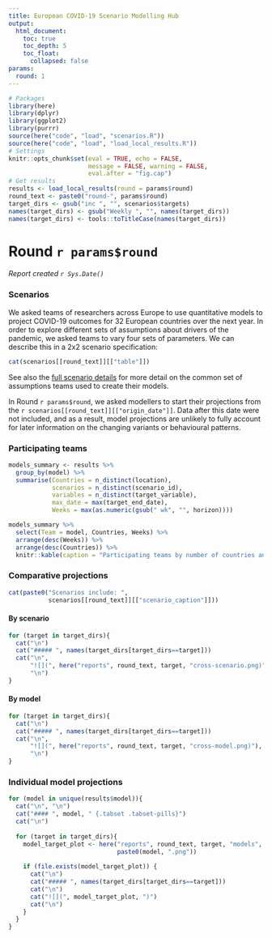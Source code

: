 ```yaml
---
title: European COVID-19 Scenario Modelling Hub
output:
  html_document:
    toc: true
    toc_depth: 5
    toc_float:
      collapsed: false
params:
  round: 1
---
```


```r
# Packages
library(here)
library(dplyr)
library(ggplot2)
library(purrr)
source(here("code", "load", "scenarios.R"))
source(here("code", "load", "load_local_results.R"))
# Settings
knitr::opts_chunk$set(eval = TRUE, echo = FALSE, 
                      message = FALSE, warning = FALSE,
                      eval.after = "fig.cap")
# Get results
results <- load_local_results(round = params$round)
round_text <- paste0("round-", params$round)
target_dirs <- gsub("inc ", "", scenarios$targets)
names(target_dirs) <- gsub("Weekly ", "", names(target_dirs))
names(target_dirs) <- tools::toTitleCase(names(target_dirs))
```

# Round `r params$round`
_Report created `r Sys.Date()`_

### Scenarios

We asked teams of researchers across Europe to use quantitative models to project COVID-19 outcomes for 32 European countries over the next year. In order to explore different sets of assumptions about drivers of the pandemic, we asked teams to vary four sets of parameters. We can describe this in a 2x2 scenario specification:

```r
cat(scenarios[[round_text]][["table"]])
```

See also the [full scenario details](`r paste0("https://github.com/covid19-forecast-hub-europe/covid19-scenario-hub-europe/wiki/Round-", params$round)`) for more detail on the common set of assumptions teams used to create their models.

In Round `r params$round`, we asked modellers to start their projections from the `r scenarios[[round_text]][["origin_date"]]`. Data after this date were not included, and as a result, model projections are unlikely to fully account for later information on the changing variants or behavioural patterns.

### Participating teams

```r
models_summary <- results %>%
  group_by(model) %>%
  summarise(Countries = n_distinct(location),
            scenarios = n_distinct(scenario_id),
            variables = n_distinct(target_variable),
            max_date = max(target_end_date),
            Weeks = max(as.numeric(gsub(" wk", "", horizon))))

models_summary %>%
  select(Team = model, Countries, Weeks) %>%
  arrange(desc(Weeks)) %>%
  arrange(desc(Countries)) %>%
  knitr::kable(caption = "Participating teams by number of countries and horizon")
```

### Comparative projections {.tabset}

```r
cat(paste0("Scenarios include: ",
           scenarios[[round_text]][["scenario_caption"]]))
```

#### By scenario {.tabset .tabset-pills}

```r
for (target in target_dirs){
  cat("\n")
  cat("##### ", names(target_dirs[target_dirs==target])) 
  cat("\n",
      "![](", here("reports", round_text, target, "cross-scenario.png)"),
      "\n")
}
```

#### By model {.tabset .tabset-pills}

```r
for (target in target_dirs){
  cat("\n")
  cat("##### ", names(target_dirs[target_dirs==target]))
  cat("\n", 
      "![](", here("reports", round_text, target, "cross-model.png)"),
      "\n")
}
```


### Individual model projections {.tabset}

```r
for (model in unique(results$model)){
  cat("\n", "\n")
  cat("#### ", model, " {.tabset .tabset-pills}")
  cat("\n")
  
  for (target in target_dirs){
    model_target_plot <- here("reports", round_text, target, "models", 
                              paste0(model, ".png"))
    
    if (file.exists(model_target_plot)) {
      cat("\n")
      cat("##### ", names(target_dirs[target_dirs==target])) 
      cat("\n")
      cat("![](", model_target_plot, ")")
      cat("\n")
    }
  }
}
```
